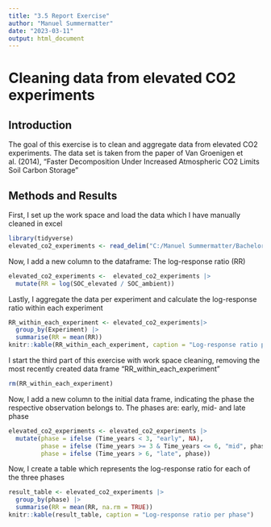 ```yaml
---
title: "3.5 Report Exercise"
author: "Manuel Summermatter"
date: "2023-03-11"
output: html_document
---
```

# Cleaning data from elevated CO2 experiments

## Introduction
The goal of this exercise is to clean and aggregate data from elevated CO2 experiments. The data set is taken from the paper of Van Groenigen et al. (2014), "Faster Decomposition Under Increased Atmospheric CO2 Limits Soil Carbon Storage"


## Methods and Results
First, I set up the work space and load the data which I have manually cleaned in excel
```r
library(tidyverse)
elevated_co2_experiments <- read_delim("C:/Manuel Summermatter/Bachelorstudium/6. Semester/Applied Geodata Science I/agds_report_ManuelSummermatter/data/Elevated_CO2_Experiments.csv", col_types = "cccc?iiiicc", skip = 3)
```

Now, I add a new column to the dataframe: The log-response ratio (RR)
```r
elevated_co2_experiments <-  elevated_co2_experiments |>
  mutate(RR = log(SOC_elevated / SOC_ambient))
```

Lastly, I aggregate the data per experiment and calculate the log-response ratio within each experiment
```r
RR_within_each_experiment <- elevated_co2_experiments|>
  group_by(Experiment) |>
  summarise(RR = mean(RR))
knitr::kable(RR_within_each_experiment, caption = "Log-response ratio per experiment")
```

I start the third part of this exercise with work space cleaning, removing the most recently created data frame "RR_within_each_experiment"
```r
rm(RR_within_each_experiment)
```

Now, I add a new column to the initial data frame, indicating the phase the respective observation belongs to. The phases are: early, mid- and late phase
```r
elevated_co2_experiments <- elevated_co2_experiments |>
  mutate(phase = ifelse (Time_years < 3, "early", NA),
         phase = ifelse (Time_years >= 3 & Time_years <= 6, "mid", phase),
         phase = ifelse (Time_years > 6, "late", phase))
```

Now, I create a table which represents the log-response ratio for each of the three phases
```r
result_table <- elevated_co2_experiments |>
  group_by(phase) |>
  summarise(RR = mean(RR, na.rm = TRUE))
knitr::kable(result_table, caption = "Log-response ratio per phase")
```